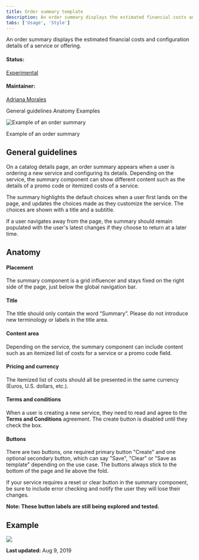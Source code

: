 ```yaml
---
title: Order summary template
description: An order summary displays the estimated financial costs and configuration details of a service or offering.
tabs: ['Usage', 'Style']
---
```


<PageDescription>

An order summary displays the estimated financial costs and configuration details of a service or offering.

</PageDescription>

#### Status:

[Experimental](/experimental/overview)

#### Maintainer:

[Adriana Morales](https://www.github.com/adrianamorales)

<AnchorLinks>

<AnchorLink>General guidelines</AnchorLink>
<AnchorLink>Anatomy</AnchorLink>
<AnchorLink>Examples</AnchorLink>

</AnchorLinks>

![Example of an order summary](images/summary-hero.jpg)

<Caption>Example of an order summary</Caption>

## General guidelines

On a catalog details page, an order summary appears when a user is ordering a new service and configuring its details. Depending on the service, the summary component can show different content such as the details of a promo code or itemized costs of a service.

The summary highlights the default choices when a user first lands on the page, and updates the choices made as they customize the service. The choices are shown with a title and a subtitle.

If a user navigates away from the page, the summary should remain populated with the user's latest changes if they choose to return at a later time.

## Anatomy

#### Placement

The summary component is a grid influencer and stays fixed on the right side of the page, just below the global navigation bar.

#### Title

The title should only contain the word “Summary”. Please do not introduce new terminology or labels in the title area.

#### Content area

Depending on the service, the summary component can include content such as an itemized list of costs for a service or a promo code field.

#### Pricing and currency

The itemized list of costs should all be presented in the same currency (Euros, U.S. dollars, etc.).

#### Terms and conditions

When a user is creating a new service, they need to read and agree to the **Terms and Conditions** agreement. The create button is disabled until they check the box.

#### Buttons

There are two buttons, one required primary button "Create" and one optional secondary button, which can say "Save", "Clear" or "Save as template" depending on the use case. The buttons always stick to the bottom of the page and lie above the fold.

If your service requires a reset or clear button in the summary component, be sure to include error checking and notify the user they will lose their changes.

**Note: These button labels are still being explored and tested.**

## Example

![](images/kubernetes-example.jpg)

**Last updated:** Aug 9, 2019
